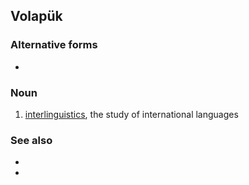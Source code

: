 ==Volapük==

===Alternative forms===
* {{l|vo|volapuykav}}

===Noun===
{{infl|vo|noun}}

# [[interlinguistics]], the study of international languages

===See also===
* {{l|vo|bevuypuykav}}
* {{l|vo|bevüpükav}}